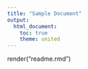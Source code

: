 ```yaml
---
title: "Sample Document"
output:
  html_document:
    toc: true
    theme: united
---
```


render("readme.rmd")
